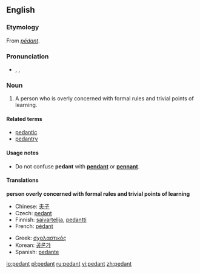 {{see|pédant}}
==English==

===Etymology===
From {{MF.}} ''[[pédant]]''.

===Pronunciation===
*{{AHD|pĕdʹənt}}, {{IPA|/ˈpɛdənt/}}, {{SAMPA|/"pEd@nt/}}

===Noun===
{{wikipedia}}
{{en-noun}}

# A person who is overly concerned with formal rules and trivial points of learning.

====Related terms====
*[[pedantic]]
*[[pedantry]]

====Usage notes====
*Do not confuse '''pedant''' with '''[[pendant]]''' or '''[[pennant]]'''.<!--no need to give the definitions here - that is what the links are for!-->

====Translations====
'''person overly concerned with formal rules and trivial points of learning'''
{{top2}}
*Chinese: [[夫子]]
*Czech: [[pedant#Czech|pedant]] {{m}}
*Finnish: [[saivartelija]], [[pedantti]]
*French: [[pédant]] {{m}}
{{mid2}}
*Greek: [[σχολαστικός]] {{m}}
*Korean: [[공론가]]
*Spanish: [[pedante]] {{g|Spanish}}
{{bottom}}

[[io:pedant]]
[[pl:pedant]]
[[ru:pedant]]
[[vi:pedant]]
[[zh:pedant]]